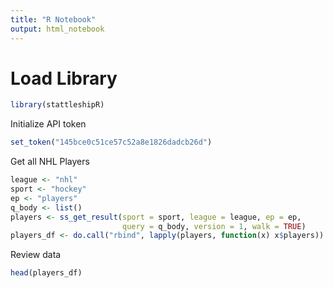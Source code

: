 ```yaml
---
title: "R Notebook"
output: html_notebook
---
```


# Load Library
```r
library(stattleshipR)
```

Initialize API token

```r
set_token("145bce0c51ce57c52a8e1826dadcb26d")
```

Get all NHL Players

```r
league <- "nhl"
sport <- "hockey"
ep <- "players"
q_body <- list()
players <- ss_get_result(sport = sport, league = league, ep = ep,
                         query = q_body, version = 1, walk = TRUE)
players_df <- do.call("rbind", lapply(players, function(x) x$players))
```

Review data 

```r
head(players_df)
```

